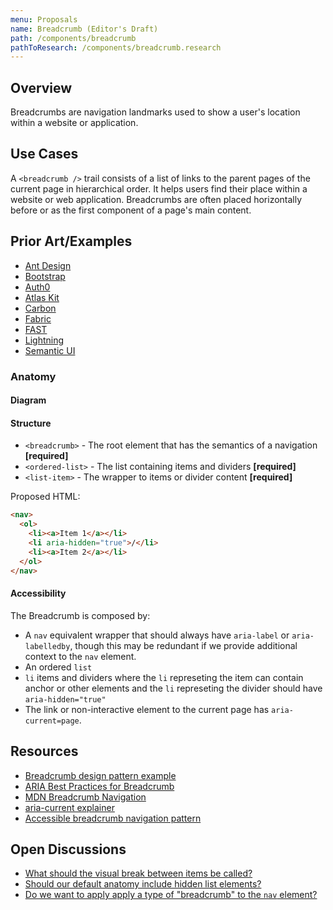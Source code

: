 ```yaml
---
menu: Proposals
name: Breadcrumb (Editor's Draft)
path: /components/breadcrumb
pathToResearch: /components/breadcrumb.research
---
```



## Overview

Breadcrumbs are navigation landmarks used to show a user's location within a website or application.

## Use Cases

A `<breadcrumb />` trail consists of a list of links to the parent pages of the current page in hierarchical order. It helps users find their place within a website or web application. Breadcrumbs are often placed horizontally before or as the first component of a page's main content.

## Prior Art/Examples <a href="#prior-art" id="prior-art"></a>

- [Ant Design](https://ant.design/components/breadcrumb/)
- [Bootstrap](https://getbootstrap.com/docs/4.3/components/breadcrumb/)
- [Auth0](https://styleguide.auth0.com/components/breadcrumb)
- [Atlas Kit](https://atlassian.design/components/breadcrumbs/examples)
- [Carbon](https://www.carbondesignsystem.com/components/breadcrumb/code/)
- [Fabric](https://developer.microsoft.com/en-us/fluentui#/controls/web/breadcrumb)
- [FAST](https://explore.fast.design/components/fast-breadcrumb)
- [Lightning](https://www.lightningdesignsystem.com/components/breadcrumbs/)
- [Semantic UI](https://semantic-ui.com/collections/breadcrumb.html)

### Anatomy <a class="link" href="#anatomy" id="anatomy"></a>

#### Diagram <a class="link" href="#diagram" id="diagram"></a>

<BreadcrumbAnatomy />

#### Structure <a class="link" href="#structure" id="structure"></a>

- `<breadcrumb>` - The root element that has the semantics of a navigation **[required]**
- `<ordered-list>` - The list containing items and dividers **[required]**
- `<list-item>` - The wrapper to items or divider content **[required]**

Proposed HTML:

```html
<nav>
  <ol>
    <li><a>Item 1</a></li>
    <li aria-hidden="true">/</li>
    <li><a>Item 2</a></li>
  </ol>
</nav>
```

#### Accessibility <a class="link" href="#accessibility" id="accessibility"></a>

The Breadcrumb is composed by:

- A `nav` equivalent wrapper that should always have `aria-label` or `aria-labelledby`, though this may be redundant if we provide additional context to the `nav` element.
- An ordered `list`
- `li` items and dividers where the `li` represeting the item can contain anchor or other elements and the `li` represeting the divider should have `aria-hidden="true"`
- The link or non-interactive element to the current page has `aria-current=page`.

## Resources <a class="link" href="#resources" id="resources"></a>

- [Breadcrumb design pattern example](https://www.w3.org/TR/wai-aria-practices/examples/breadcrumb/index.html)
- [ARIA Best Practices for Breadcrumb](https://www.w3.org/TR/wai-aria-practices/#breadcrumb)
- [MDN Breadcrumb Navigation](https://developer.mozilla.org/en-US/docs/Web/CSS/Layout_cookbook/Breadcrumb_Navigation)
- [aria-current explainer](https://tink.uk/using-the-aria-current-attribute/)
- [Accessible breadcrumb navigation pattern](https://scottaohara.github.io/a11y_breadcrumbs/)

## Open Discussions

- [What should the visual break between items be called?](https://github.com/openui/open-ui/issues/200)
- [Should our default anatomy include hidden list elements?](https://github.com/openui/open-ui/issues/201)
- [Do we want to apply apply a type of "breadcrumb" to the `nav` element?](https://github.com/openui/open-ui/pull/165#discussion_r819187985)
